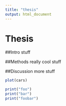 ```yaml
---
title: "thesis"
output: html_document
---
```

# Thesis

##Intro
stuff

##Methods
really cool stuff

##Discussion
more stuff

```r
plot(cars)
```

```r
print("foo")
print("bar")
print("foobar")
```
